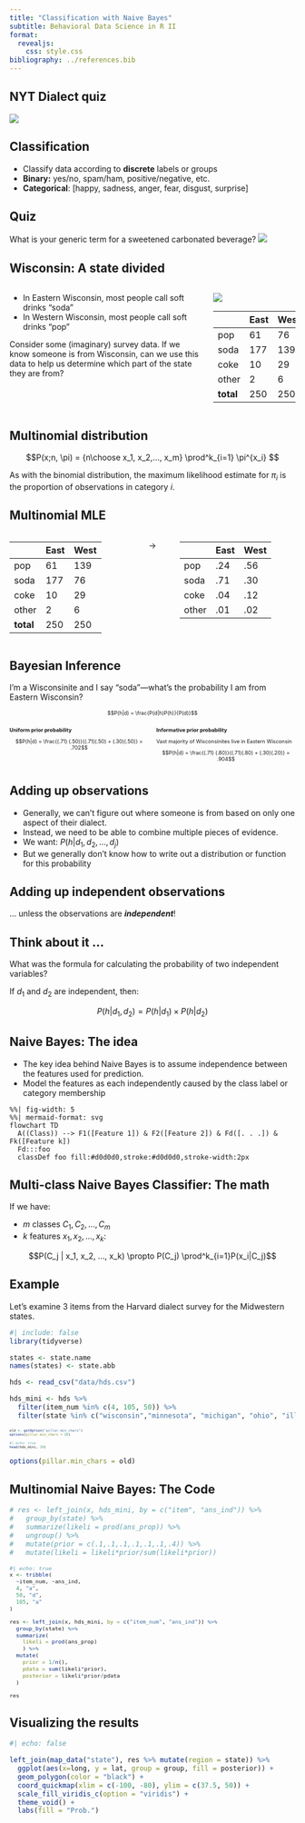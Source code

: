 ```yaml
---
title: "Classification with Naive Bayes"
subtitle: Behavioral Data Science in R II
format: 
  revealjs:
    css: style.css
bibliography: ../references.bib
---
```


## NYT Dialect quiz

![](../imgs/nyt-dialect-ex.png){fig-align='center'}

## Classification

- Classify data according to **discrete** labels or groups
- **Binary:** yes/no, spam/ham, positive/negative, etc.
- **Categorical**: [happy, sadness, anger, fear, disgust, surprise]

## Quiz

What is your generic term for a sweetened carbonated beverage?
![](../imgs/soda-v-pop.jpeg)

## Wisconsin: A state divided


:::: {.columns}
::: {.column width="70%"}
- In Eastern Wisconsin, most people call soft drinks "soda"
- In Western Wisconsin, most people call soft drinks "pop"

Consider some (imaginary) survey data. If we know someone is from Wisconsin, can we use this data to help us determine which part of the state they are from?
:::
::: {.column width="30%"}
![](../imgs/wi-pop-soda.jpg)


::: {style="font-size: 65%;"}

|       | East | West |
|-------|------|------|
| pop   |   61 |   76 |
| soda  |  177 |  139 |
| coke  |   10 |   29 |
| other |    2 |    6 |
| **total** |  250 |  250 |
:::


:::
::::


## Multinomial distribution

$$P(x;n, \pi) = {n\choose x_1, x_2,..., x_m}  \prod^k_{i=1} \pi^{x_i} $$

As with the binomial distribution, the maximum likelihood estimate for $\pi_i$ is the proportion of observations in category $i$.

## Multinomial MLE

:::: {.columns .v-center-container }
::: {.column width="40%"}
|       | East | West |
|-------|------|------|
| pop   |   61 |   139 |
| soda  |  177 |   76 |
| coke  |   10 |   29 |
| other |    2 |    6 |
| **total** |  250 |  250 |
:::
::: {.column width="10%"}
$$\rightarrow$$
:::
::: {.column width="40%"}
|       | East | West |
|-------|------|------|
| pop   |   .24 |   .56 |
| soda  |  .71 |  .30 |
| coke  |   .04 |   .12 |
| other |    .01 |    .02 |
:::
::::


## Bayesian Inference

I'm a Wisconsinite and I say "soda"---what's the probability I am from Eastern Wisconsin?



::: {style="font-size: 65%;"}

::: {.fragment}
$$P(h|d) = \frac{P(d|h)P(h)}{P(d)}$$
:::

:::: {.columns}
::: {.column width="50%"}

::: {.fragment}

**Uniform prior probability**

$$P(h|d) = \frac{(.71) (.50)}{(.71)(.50) + (.30)(.50)} = .702$$


:::
:::
::: {.column width="50%"}

::: {.fragment}
**Informative prior probability**

Vast majority of Wisconsinites live in Eastern Wisconsin

$$P(h|d) = \frac{(.71) (.80)}{(.71)(.80) + (.30)(.20)} = .904$$
:::

:::
::::
:::


## Adding up observations

- Generally, we can't figure out where someone is from based on only one aspect of their dialect. 
- Instead, we need to be able to combine multiple pieces of evidence.
- We want: $P(h|d_1, d_2, ..., d_j)$
- But we generally don't know how to write out a distribution or function for this probability

## Adding up independent observations

... unless the observations are ***independent***!

::: {.callout-note icon="false"}
## Think about it ...

What was the formula for calculating the probability of two independent variables?
:::

::: {.fragment}
If $d_1$ and $d_2$ are independent, then:

$$P(h|d_1, d_2) = P(h|d_1) \times P(h|d_2)$$
:::


## Naive Bayes: The idea

- The key idea behind Naive Bayes is to assume independence between the features used for prediction.
- Model the features as each independently caused by the class label or category membership

```mermaid
%%| fig-width: 5
%%| mermaid-format: svg
flowchart TD
  A((Class)) --> F1([Feature 1]) & F2([Feature 2]) & Fd([. . .]) & Fk([Feature k])
  Fd:::foo
  classDef foo fill:#d0d0d0,stroke:#d0d0d0,stroke-width:2px
```

## Multi-class Naive Bayes Classifier: The math

If we have:  

- $m$ classes $C_1, C_2, ..., C_m$
- $k$ features $x_1, x_2, ..., x_k$:

$$P(C_j | x_1, x_2, ..., x_k) \propto P(C_j) \prod^k_{i=1}P(x_i|C_j)$$

## Example {.scrollable}

Let's examine 3 items from the Harvard dialect survey for the Midwestern states.

```r
#| include: false
library(tidyverse)

states <- state.name
names(states) <- state.abb

hds <- read_csv("data/hds.csv")

hds_mini <- hds %>% 
  filter(item_num %in% c(4, 105, 50)) %>% 
  filter(state %in% c("wisconsin","minnesota", "michigan", "ohio", "illinois", "iowa", "indiana"))
```

::: {style="font-size: 50%;"}
```r
old <- getOption("pillar.min_chars")
options(pillar.min_chars = 20)
```


```r
#| echo: true
head(hds_mini, 20)
```
:::

```r
options(pillar.min_chars = old)
```


## Multinomial Naive Bayes: The Code


:::.hidden
```r
# res <- left_join(x, hds_mini, by = c("item", "ans_ind")) %>%
#   group_by(state) %>%
#   summarize(likeli = prod(ans_prop)) %>%
#   ungroup() %>%
#   mutate(prior = c(.1,.1,.1,.1,.1,.1,.4)) %>% 
#   mutate(likeli = likeli*prior/sum(likeli*prior))
```
:::

::: {style="font-size: 80%;"}

```r
#| echo: true
x <- tribble(
  ~item_num, ~ans_ind,
  4, "a",
  50, "d",
  105, "a"
)

res <- left_join(x, hds_mini, by = c("item_num", "ans_ind")) %>% 
  group_by(state) %>% 
  summarize(
    likeli = prod(ans_prop)
    ) %>%
  mutate(
    prior = 1/n(),
    pdata = sum(likeli*prior),
    posterior = likeli*prior/pdata
  )

res
```
:::

## Visualizing the results

```r
#| echo: false

left_join(map_data("state"), res %>% mutate(region = state)) %>% 
  ggplot(aes(x=long, y = lat, group = group, fill = posterior)) +
  geom_polygon(color = "black") +
  coord_quickmap(xlim = c(-100, -80), ylim = c(37.5, 50)) +
  scale_fill_viridis_c(option = "viridis") +
  theme_void() +
  labs(fill = "Prob.")
```

